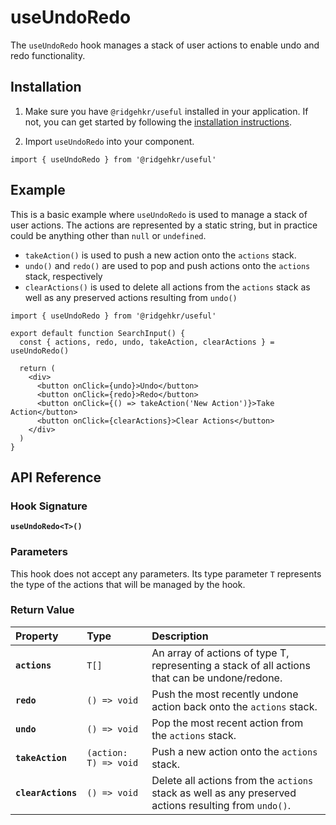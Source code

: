 # useUndoRedo

The `useUndoRedo` hook manages a stack of user actions to enable undo and redo functionality.

## Installation

1. Make sure you have `@ridgehkr/useful` installed in your application. If not, you can get started by following the [installation instructions](/#getting-started).

2. Import `useUndoRedo` into your component.

```tsx
import { useUndoRedo } from '@ridgehkr/useful'
```

## Example

This is a basic example where `useUndoRedo` is used to manage a stack of user actions. The actions are represented by a static string, but in practice could be anything other than `null` or `undefined`.

- `takeAction()` is used to push a new action onto the `actions` stack.
- `undo()` and `redo()` are used to pop and push actions onto the `actions` stack, respectively
- `clearActions()` is used to delete all actions from the `actions` stack as well as any preserved actions resulting from `undo()`

```tsx /useUndoRedo/ filename="UserActions.tsx"
import { useUndoRedo } from '@ridgehkr/useful'

export default function SearchInput() {
  const { actions, redo, undo, takeAction, clearActions } = useUndoRedo()

  return (
    <div>
      <button onClick={undo}>Undo</button>
      <button onClick={redo}>Redo</button>
      <button onClick={() => takeAction('New Action')}>Take Action</button>
      <button onClick={clearActions}>Clear Actions</button>
    </div>
  )
}
```

## API Reference

### Hook Signature

**`useUndoRedo<T>()`**

### Parameters

This hook does not accept any parameters. Its type parameter `T` represents the type of the actions that will be managed by the hook.

### Return Value

| Property           | Type                  | Description                                                                                           |
| :----------------- | :-------------------- | :---------------------------------------------------------------------------------------------------- |
| **`actions`**      | `T[]`                 | An array of actions of type T, representing a stack of all actions that can be undone/redone.         |
| **`redo`**         | `() => void`          | Push the most recently undone action back onto the `actions` stack.                                   |
| **`undo`**         | `() => void`          | Pop the most recent action from the `actions` stack.                                                  |
| **`takeAction`**   | `(action: T) => void` | Push a new action onto the `actions` stack.                                                           |
| **`clearActions`** | `() => void`          | Delete all actions from the `actions` stack as well as any preserved actions resulting from `undo()`. |
